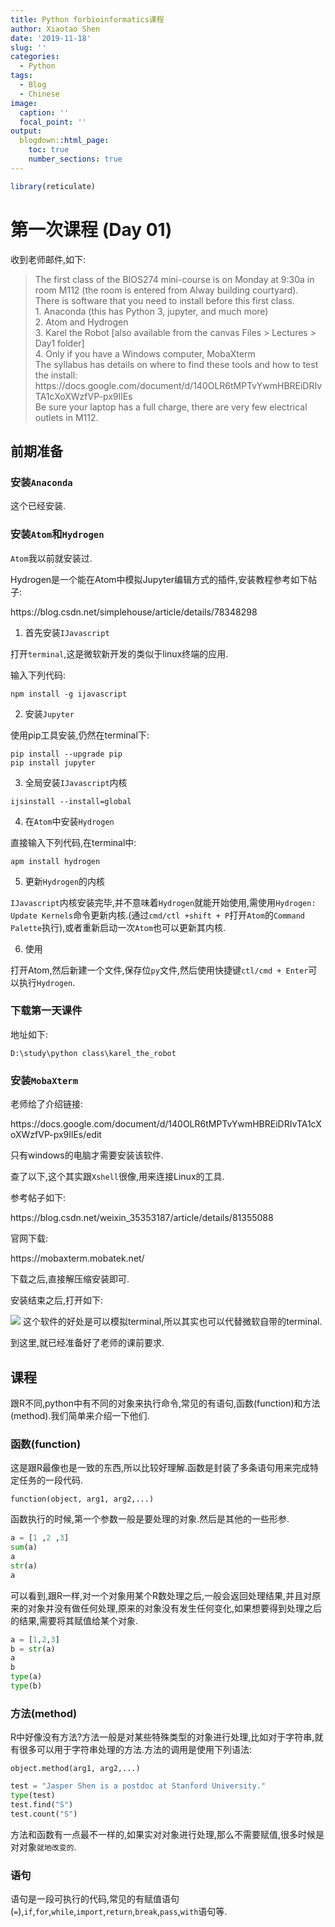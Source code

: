 ```yaml
---
title: Python forbioinformatics课程
author: Xiaotao Shen
date: '2019-11-18'
slug: ''
categories:
  - Python
tags:
  - Blog
  - Chinese
image:
  caption: ''
  focal_point: ''
output:
  blogdown::html_page:
    toc: true
    number_sections: true
---
```


```r
library(reticulate)
```

# 第一次课程 (Day 01)

收到老师邮件,如下:

> The first class of the BIOS274 mini-course is on Monday at 9:30a in room M112 (the room is entered from Alway building courtyard).    
There is software that you need to install before this first class.   
1. Anaconda (this has Python 3, jupyter, and much more)   
2. Atom and Hydrogen   
3. Karel the Robot [also available from the canvas Files > Lectures > Day1 folder]    
4. Only if you have a Windows computer, MobaXterm   
The syllabus has details on where to find these tools and how to test the install:   
https://docs.google.com/document/d/140OLR6tMPTvYwmHBREiDRIvTA1cXoXWzfVP-px9IlEs   
Be sure your laptop has a full charge, there are very few electrical outlets in M112.   

## 前期准备

### 安装`Anaconda`

这个已经安装.

### 安装`Atom`和`Hydrogen`

`Atom`我以前就安装过.

Hydrogen是一个能在Atom中模拟Jupyter编辑方式的插件,安装教程参考如下帖子:

https://blog.csdn.net/simplehouse/article/details/78348298

1. 首先安装`IJavascript`

打开`terminal`,这是微软新开发的类似于linux终端的应用.

输入下列代码:

```
npm install -g ijavascript
```

2. 安装`Jupyter`

使用pip工具安装,仍然在terminal下:

```
pip install --upgrade pip
pip install jupyter
```

3. 全局安装`IJavascript`内核

```
ijsinstall --install=global
```

4. 在`Atom`中安装`Hydrogen`

直接输入下列代码,在terminal中:

```
apm install hydrogen
```

5. 更新`Hydrogen`的内核

`IJavascript`内核安装完毕,并不意味着`Hydrogen`就能开始使用,需使用`Hydrogen: Update Kernels`命令更新内核.(通过`cmd/ctl +shift + P`打开`Atom`的`Command Palette`执行),或者重新启动一次`Atom`也可以更新其内核.

6. 使用

打开Atom,然后新建一个文件,保存位`py`文件,然后使用快捷键`ctl/cmd + Enter`可以执行`Hydrogen`.

### 下载第一天课件

地址如下:

```
D:\study\python class\karel_the_robot
```

### 安装`MobaXterm`

老师给了介绍链接:

https://docs.google.com/document/d/140OLR6tMPTvYwmHBREiDRIvTA1cXoXWzfVP-px9IlEs/edit

只有windows的电脑才需要安装该软件.

查了以下,这个其实跟`Xshell`很像,用来连接Linux的工具.

参考帖子如下:

https://blog.csdn.net/weixin_35353187/article/details/81355088

官网下载:

https://mobaxterm.mobatek.net/

下载之后,直接解压缩安装即可.

安装结束之后,打开如下:

![](./mobaxterm.png)
这个软件的好处是可以模拟terminal,所以其实也可以代替微软自带的terminal.

到这里,就已经准备好了老师的课前要求.


## 课程

跟R不同,python中有不同的对象来执行命令,常见的有语句,函数(function)和方法(method).我们简单来介绍一下他们.

### 函数(function)

这是跟R最像也是一致的东西,所以比较好理解.函数是封装了多条语句用来完成特定任务的一段代码.

```
function(object, arg1, arg2,...)
```

函数执行的时候,第一个参数一般是要处理的对象.然后是其他的一些形参.

```python
a = [1 ,2 ,3]
sum(a)
a
str(a)
a
```

可以看到,跟R一样,对一个对象用某个R数处理之后,一般会返回处理结果,并且对原来的对象并没有做任何处理,原来的对象没有发生任何变化,如果想要得到处理之后的结果,需要将其赋值给某个对象.

```python
a = [1,2,3]
b = str(a)
a
b
type(a)
type(b)
```

### 方法(method)

R中好像没有方法?方法一般是对某些特殊类型的对象进行处理,比如对于字符串,就有很多可以用于字符串处理的方法.方法的调用是使用下列语法:

```
object.method(arg1, arg2,...)
```

```python
test = "Jasper Shen is a postdoc at Stanford University."
type(test)
test.find("S")
test.count("S")
```

方法和函数有一点最不一样的,如果实对对象进行处理,那么不需要赋值,很多时候是对对象`就地改变的`.

### 语句

语句是一段可执行的代码,常见的有赋值语句(`=`),`if`,`for`,`while`,`import`,`return`,`break`,`pass`,`with`语句等.






